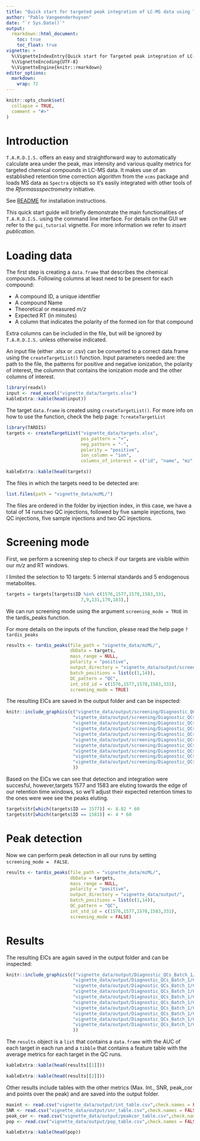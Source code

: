 ```yaml
---
title: "Quick start for targeted peak integration of LC-MS data using T.A.R.D.I.S."
author: "Pablo Vangeenderhuysen"
date: "`r Sys.Date()`"
output: 
  rmarkdown::html_document:
    toc: true
    toc_float: true
vignette: >
  %\VignetteIndexEntry{Quick start for Targeted peak integration of LC-MS data using T.A.R.D.I.S.}
  %\VignetteEncoding{UTF-8}
  %\VignetteEngine{knitr::rmarkdown}
editor_options: 
  markdown: 
    wrap: 72
---
```


```r
knitr::opts_chunk$set(
  collapse = TRUE,
  comment = "#>"
)
```

# Introduction

`T.A.R.D.I.S.` offers an easy and straightforward way to automatically
calculate area under the peak, max intensity and various quality metrics
for targeted chemical compounds in LC-MS data. It makes use of an
established retention time correction algorithm from the `xcms` package
and loads MS data as `Spectra` objects so it's easily integrated with
other tools of the *Rformassspectrometry* initiative.

See
[README](https://github.com/pablovgd/T.A.R.D.I.S./blob/main/README.md)
for installation instructions.

This quick start guide will briefly demonstrate the main functionalities
of `T.A.R.D.I.S.` using the command line interface. For details on the GUI we 
refer to the `gui_tutorial ` vignette. For more information we refer 
to *insert publication*.

# Loading data

The first step is creating a `data.frame` that describes the chemical
compounds. Following columns at least need to be present for each
compound:

-   A compound ID, a unique identifier
-   A compound Name
-   Theoretical or measured *m/z*
-   Expected RT (in minutes)
-   A column that indicates the polarity of the formed ion for that
    compound

Extra columns can be included in the file, but will be ignored by
`T.A.R.D.I.S.` unless otherwise indicated.

An input file (either .xlsx or .csv) can be converted to a correct
data.frame using the `createTargetList()` function. 
Input parameters needed are: the path to the file, the
patterns for positive and negative ionization, the polarity of interest,
the columnn that contains the ionization mode and the other columns of
interest.

```r
library(readxl)
input <- read_excel("vignette_data/targets.xlsx")
kableExtra::kable(head(input))
```

The target `data.frame` is created using `createTargetList()`.
For more info on how to use the function, check the help page: `?createTargetList`

```r
library(TARDIS)
targets <- createTargetList("vignette_data/targets.xlsx",
                            pos_pattern = "+",
                            neg_pattern = "-",
                            polarity = "positive",
                            ion_column = "ion",
                            columns_of_interest = c("id", "name", "mz", "rt"))

kableExtra::kable(head(targets))
```

The files in which the targets need to be detected are:

```r
list.files(path = "vignette_data/mzML/")
```
The files are ordered in the folder by injection index, in this case, we
have a total of 14 runs:two QC injections, followed by five sample injections, 
two QC injections, five sample injections and two QC injections. 

# Screening mode

First, we perform a screening step to check if our targets are visible
within our *m/z* and RT windows.

I limited the selection to 10 targets: 5 internal standards and 5 endogenous
metabolites.

```r
targets = targets[targets$ID %in% c(1576,1577,1578,1583,331,
                            7,9,131,179,183),]
```

We can run screening mode using the argument `screening_mode = TRUE` in
the tardis_peaks function.

For more details on the inputs of the function, please read the help page
`?tardis_peaks`

```r
results <- tardis_peaks(file_path = "vignette_data/mzML/",
                        dbData = targets,
                        mass_range = NULL,
                        polarity = "positive",
                        output_directory = "vignette_data/output/screening/",
                        batch_positions = list(c(1,14)),
                        QC_pattern = "QC",
                        int_std_id = c(1576,1577,1578,1583,331),
                        screening_mode = TRUE)
```

The resulting EICs are saved in the output folder and can be inspected:

```r
knitr::include_graphics(c("vignette_data/output/screening/Diagnostic_QCs_Batch_1/Component_7.png",
                         "vignette_data/output/screening/Diagnostic_QCs_Batch_1/Component_9.png",
                         "vignette_data/output/screening/Diagnostic_QCs_Batch_1/Component_131.png",
                         "vignette_data/output/screening/Diagnostic_QCs_Batch_1/Component_179.png",
                         "vignette_data/output/screening/Diagnostic_QCs_Batch_1/Component_183.png",
                         "vignette_data/output/screening/Diagnostic_QCs_Batch_1/Component_331.png",
                         "vignette_data/output/screening/Diagnostic_QCs_Batch_1/Component_1576.png",
                         "vignette_data/output/screening/Diagnostic_QCs_Batch_1/Component_1577.png",
                         "vignette_data/output/screening/Diagnostic_QCs_Batch_1/Component_1578.png",
                         "vignette_data/output/screening/Diagnostic_QCs_Batch_1/Component_1583.png"
                         ))
```

Based on the EICs we can see that detection and integration were succesful, 
however,targets 1577 and 1583 are eluting towards the edge of our retention time
windows, so we'll adjust their expected retention times to the ones were wee see
the peaks eluting.


```r
targets$tr[which(targets$ID == 1577)] <- 8.82 * 60
targets$tr[which(targets$ID == 1583)] <- 4 * 60
```

# Peak detection

Now we can perform peak detection in all our runs by setting 
`screening_mode =  FALSE`.


```r
results <- tardis_peaks(file_path = "vignette_data/mzML/",
                        dbData = targets,
                        mass_range = NULL,
                        polarity = "positive",
                        output_directory = "vignette_data/output/",
                        batch_positions = list(c(1,14)),
                        QC_pattern = "QC",
                        int_std_id = c(1576,1577,1578,1583,331),
                        screening_mode = FALSE)
```
# Results

The resulting EICs are again saved in the output folder and can be inspected:

```r
knitr::include_graphics(c("vignette_data/output/Diagnostic_QCs_Batch_1/Component_7.png",
                         "vignette_data/output/Diagnostic_QCs_Batch_1/Component_9.png",
                         "vignette_data/output/Diagnostic_QCs_Batch_1/Component_131.png",
                         "vignette_data/output/Diagnostic_QCs_Batch_1/Component_179.png",
                         "vignette_data/output/Diagnostic_QCs_Batch_1/Component_183.png",
                         "vignette_data/output/Diagnostic_QCs_Batch_1/Component_331.png",
                         "vignette_data/output/Diagnostic_QCs_Batch_1/Component_1576.png",
                         "vignette_data/output/Diagnostic_QCs_Batch_1/Component_1577.png",
                         "vignette_data/output/Diagnostic_QCs_Batch_1/Component_1578.png",
                         "vignette_data/output/Diagnostic_QCs_Batch_1/Component_1583.png"
                         ))
```

The `results` object is a `list` that contains a `data.frame` with the AUC of
each target in each run and a `tibble` that contains a feature table with the 
average metrics for each target in the QC runs.

```r
kableExtra::kable(head(results[[1]]))

```


```r
kableExtra::kable(head(results[[2]]))

```

Other results include tables with the other metrics (Max. Int., SNR, peak_cor 
and points over the peak) and are saved into the output folder.

```r
maxint <- read.csv("vignette_data/output/int_table.csv",check.names = FALSE)
SNR <- read.csv("vignette_data/output/snr_table.csv",check.names = FALSE)
peak_cor <- read.csv("vignette_data/output/peakcor_table.csv",check.names = FALSE)
pop <- read.csv("vignette_data/output/pop_table.csv",check.names = FALSE)
```

```r
kableExtra::kable(head(pop))
```

